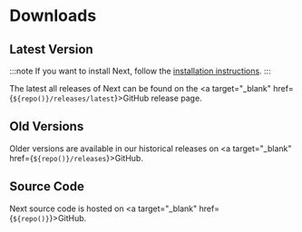 # Downloads



## Latest Version

:::note
If you want to install Next, follow the [installation instructions](/docs#installation).
:::

<FeaturedDownloads />

The latest all releases of Next can be found on the <a target="_blank" href={`${repo()}/releases/latest`}>GitHub release page</a>.

## Old Versions

Older versions are available in our historical releases on <a target="_blank" href={`${repo()}/releases`}>GitHub</a>.

## Source Code

Next source code is hosted on <a target="_blank" href={`${repo()}`}>GitHub</a>.
